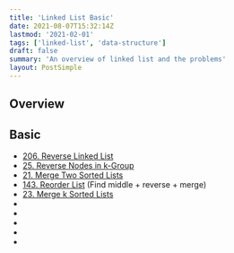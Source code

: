 ```yaml
---
title: 'Linked List Basic'
date: 2021-08-07T15:32:14Z
lastmod: '2021-02-01'
tags: ['linked-list', 'data-structure']
draft: false
summary: 'An overview of linked list and the problems'
layout: PostSimple
---
```


## Overview

<TOCInline toc={props.toc} exclude="Overview"/>

## Basic
- [206. Reverse Linked List](/blog/linked-list/reverse-linked-list)
- [25. Reverse Nodes in k-Group](/blog/linked-list/reverse-nodes-in-k-group/)
- [21. Merge Two Sorted Lists](/blog/linked-list/merge-two-sorted-lists/)
- [143. Reorder List](/blog/linked-list/reorder-list/) (Find middle + reverse + merge)
- [23. Merge k Sorted Lists](/blog/linked-list/merge-k-sorted-lists/)
- []()
- []()
- []()
- []()
- []()

